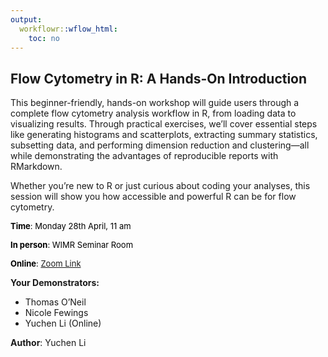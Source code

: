 ```yaml
---
output:
  workflowr::wflow_html:
    toc: no
---
```

 
## Flow Cytometry in R: A Hands-On Introduction

This beginner-friendly, hands-on workshop will guide users through a complete flow cytometry analysis workflow in R, from loading data to visualizing results. Through practical exercises, we’ll cover essential steps like generating histograms and scatterplots, extracting summary statistics, subsetting data, and performing dimension reduction and clustering—all while demonstrating the advantages of reproducible reports with RMarkdown. 

Whether you're new to R or just curious about coding your analyses, this session will show you how accessible and powerful R can be for flow cytometry.

<div style="text-align: left">

<read-time><span style="color:black;"><font size="2">**Time**: Monday 28th April, 11 am</font></span></read-time>

<read-time><span style="color:black;"><font size="2">**In person**: WIMR Seminar Room</font></span></read-time>

<read-time><font size="2"><span style="color:black;">**Online**:</span> [Zoom Link]()</font></read-time>

</div>

**Your Demonstrators:**

- Thomas O'Neil   
- Nicole Fewings    
- Yuchen Li (Online)

**Author**: Yuchen Li

</wimr>




